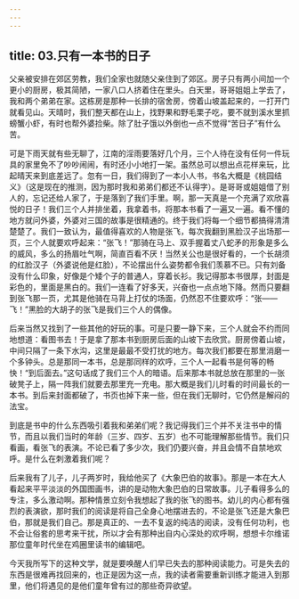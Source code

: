 ```yaml
---
---
---
```

title: 03.只有一本书的日子
---




父亲被安排在郊区劳教，我们全家也就随父亲住到了郊区。房子只有两小间加一个更小的厨房，极其简陋，一家八口人挤着住在里头。白天里，哥哥姐姐上学去了，我和两个弟弟在家。这栋房是那种一长排的宿舍房，傍着山坡盖起来的，一打开门就看见山。天晴时，我们整天都在山上，找野果和野毛栗子吃，要不就到溪水里抓螃蟹小虾，有时也帮外婆捡柴。除了肚子饿以外倒也一点不觉得“苦日子”有什么苦。

可是下雨天就有些无聊了，江南的淫雨要落好几个月，三个人待在没有任何一件玩具的家里免不了吵吵闹闹，有时还小小地打一架。虽然总可以想出点花样来玩，比起晴天来到底差远了。忽有一日，我们得到了一本小人书，书名大概是《桃园结义》（这是现在的推测，因为那时我和弟弟们都还不认得字）。是哥哥或姐姐借了别人的，忘记还给人家了，于是落到了我们手里。啊，那一天真是一个充满了欢欣喜悦的日子！我们三个人并排坐着，我拿着书，将那本书看了一遍又一遍。看不懂的地方就问外婆，外婆对三国的故事是很精通的。终于我们将每一个细节都搞得清清楚楚了。我们一致认为，最值得喜欢的人物是张飞，每次我翻到黑脸汉子出场那一页，三个人就要欢呼起来：“张飞！”那骑在马上、双手握着丈八蛇矛的形象是多么的威风，多么的扬眉吐气啊，简直百看不厌！当然关公也是很好看的，一个长胡须的红脸汉子（外婆说他是红脸），不论摆出什么姿势都令我们羡慕不已。只有刘备没有什么印象，好像是个矮个子的普通人，穿着长衫。我记得那本书很厚，封面是彩色的，里面是黑白的。我们一连看了好多天，兴奋也一点点地下降。然而只要翻到张飞那一页，尤其是他骑在马背上打仗的场面，仍然忍不住要欢呼：“张——飞！”黑脸的大胡子的张飞是我们三个人的偶像。

后来当然又找到了一些其他的好玩的事。可是只要一静下来，三个人就会不约而同地想道：看图书去！于是拿了那本书到厨房后面的山坡下去欣赏。厨房傍着山坡，中间只隔了一条下水沟，这里是最最不受打扰的地方。每次我们都要在那里消磨一个多钟头。总是那同一本书，总是那同样的欢呼，三个人一起看书是何等的畅快！“到后面去。”这句话成了我们三个人的暗语。后来那本书就总放在那里的一张破凳子上，隔一阵我们就要去那里充一充电。那大概是我们儿时看的时间最长的一本书。到后来封面都破了，书页也掉下来一些，但在我们无聊时，它仍然是解闷的法宝。

到底是书中的什么东西吸引着我和弟弟们呢？我记得我们三个并不关注书中的情节，而且以我们当时的年龄（三岁、四岁、五岁）也不可能理解那些情节。我们只看画，看张飞的表演。不论已看了多少次，我们仍要兴奋，并且会情不自禁地欢呼。是什么在刺激着我们呢？

后来我有了儿子，儿子两岁时，我给他买了《大象巴伯的故事》。那是一本在大人看起来平平淡淡的外国图画书，讲的是动物大象巴伯的日常故事。儿子看得多么的专注，多么激动啊。那种情景立刻令我想起了我的张飞的图书。幼儿的内心都有强烈的表演欲，那时我们的阅读是将自己全身心地摆进去的，不论是张飞还是大象巴伯，那就是我们自己。那是真正的、一去不复返的纯洁的阅读，没有任何功利，也不会让俗套的思考来干扰，所以才会有那种出自内心深处的欢呼啊，想想卡尔维诺那位童年时代坐在鸡圈里读书的编辑吧。

今天我所写下的这种文学，就是要唤醒人们早已失去的那种阅读能力。可是失去的东西是很难再找回来的，也正是因为这一点，我的读者需要重新训练才能进入到那里，他们将遇见的是他们童年曾有过的那些奇异欲望。
